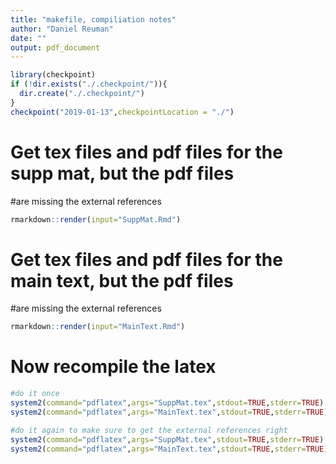 ```yaml
---
title: "makefile, compiliation notes"
author: "Daniel Reuman"
date: ""
output: pdf_document
---
```


<!--checkpoint package-->
```r
library(checkpoint)
if (!dir.exists("./.checkpoint/")){
  dir.create("./.checkpoint/")
}
checkpoint("2019-01-13",checkpointLocation = "./")
```

# Get tex files and pdf files for the supp mat, but the pdf files 
#are missing the external references 

```r
rmarkdown::render(input="SuppMat.Rmd") 
```

# Get tex files and pdf files for the main text, but the pdf files 
#are missing the external references 

```r
rmarkdown::render(input="MainText.Rmd") 
```

# Now recompile the latex

```r
#do it once
system2(command="pdflatex",args="SuppMat.tex",stdout=TRUE,stderr=TRUE)
system2(command="pdflatex",args="MainText.tex",stdout=TRUE,stderr=TRUE)

#do it again to make sure to get the external references right
system2(command="pdflatex",args="SuppMat.tex",stdout=TRUE,stderr=TRUE)
system2(command="pdflatex",args="MainText.tex",stdout=TRUE,stderr=TRUE)
```